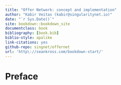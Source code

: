 ```yaml
--- 
title: "Offer Network: concept and implementation"
author: "Kabir Veitas (kabir@singularitynet.io)"
date: "`r Sys.Date()`"
site: bookdown::bookdown_site
documentclass: book
bibliography: [book.bib]
biblio-style: apalike
link-citations: yes
github-repo: singnet/offernet
url: 'http\://seankross.com/bookdown-start/'
---
```


# Preface